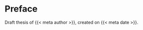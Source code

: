 \pagenumbering{arabic}

# Preface {.unnumbered}

Draft thesis of {{< meta author >}}, created on {{< meta date >}}.